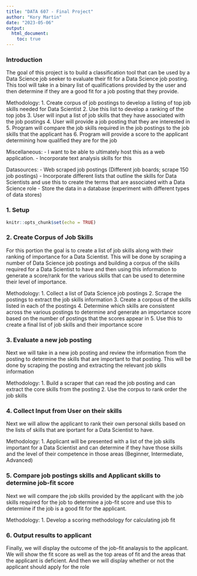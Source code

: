 ```yaml
---
title: "DATA 607 - Final Project"
author: "Kory Martin"
date: "2023-05-06"
output: 
  html_document:
    toc: true
---
```

### Introduction

The goal of this project is to build a classification tool that can be used by a Data Science job seeker to evaluate their fit for a Data Science job posting. This tool will take in a binary list of qualifications provided by the user and then determine if they are a good fit for a job posting that they provide. 

Methodology:
1. Create corpus of job postings to develop a listing of top job skills needed for Data Scientist
2. Use this list to develop a ranking of the top jobs
3. User will input a list of job skills that they have associated with the job postings
4. User will provide a job posting that they are interested in
5. Program will compare the job skills required in the job postings to the job skills that the applicant has
6. Program will provide a score to the applicant determining how qualified they are for the job

Miscellaneous:
- I want to be able to ultimately host this as a web application.
- Incorporate text analysis skills for this

Datasources:
- Web scraped job postings (Different job boards; scrape 150 job postings)
- Incorporate different lists that outline the skills for Data Scientists and use this to create the terms that are associated with a Data Science role
- Store the data in a database (experiment with different types of data stores)


### 1. Setup
```r
knitr::opts_chunk$set(echo = TRUE)
```

### 2. Create Corpus of Job Skills

For this portion the goal is to create a list of job skills along with their ranking of importance for a Data Scientist. This will be done by scraping a number of Data Science job postings and building a corpus of the skills required for a Data Scientist to have and then using this information to generate a score/rank for the various skills that can be used to determine their level of importance.

Methodology:
1. Collect a list of Data Science job postings
2. Scrape the postings to extract the job skills information
3. Create a corpous of the skills listed in each of the postings
4. Determine which skills are consistent across the various postings to determine and generate an importance score based on the number of postings that the scores appear in
5. Use this to create a final list of job skills and their importance score


### 3. Evaluate a new job posting

Next we will take in a new job posting and review the information from the posting to determine the skills that are important to that posting. This will be done by scraping the posting and extracting the relevant job skills information

Methodology:
1. Build a scraper that can read the job posting and can extract the core skills from the posting
2. Use the corpus to rank order the job skills


### 4. Collect Input from User on their skills

Next we will allow the applicant to rank their own personal skills based on the lists of skills that are iportant for a Data Scientist to have. 

Methodology:
1. Applicant will be presented with a list of the job skills important for a Data Scientist and can determine if they have those skills and the level of their competence in those areas (Beginner, Intermediate, Advanced)


### 5. Compare job postings skills and Applicant skills to determine job-fit score

Next we will compare the job skills provided by the applicant with the job skills required for the job to determine a job-fit score and use this to determine if the job is a good fit for the applicant.

Methodology:
1. Develop a scoring methodology for calculating job fit

### 6. Output results to applicant

Finally, we will display the outcome of the job-fit analaysis to the applicant. We will show the fit score as well as the top areas of fit and the areas that the applicant is deficient. And then we will display whether or not the applicant should apply for the role